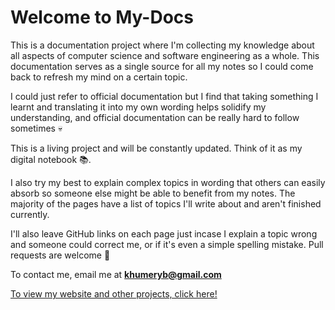 # Welcome to My-Docs

This is a documentation project where I'm collecting my knowledge about all aspects of computer science and software engineering as a whole. This documentation serves as a single source for all my notes so I could come back to refresh my mind on a certain topic.

I could just refer to official documentation but I find that taking something I learnt and translating it into my own wording helps solidify my understanding, and official documentation can be really hard to follow sometimes 💀

This is a living project and will be constantly updated. Think of it as my digital notebook 📚.

I also try my best to explain complex topics in wording that others can easily absorb so someone else might be able to benefit from my notes. The majority of the pages have a list of topics I'll write about and aren't finished currently.

I'll also leave GitHub links on each page just incase I explain a topic wrong and someone could correct me, or if it's even a simple spelling mistake. Pull requests are welcome 🙂

To contact me, email me at **khumeryb@gmail.com**

[To view my website and other projects, click here!](https://h9800.vercel.app)
